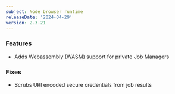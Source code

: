 ```yaml
---
subject: Node browser runtime
releaseDate: '2024-04-29'
version: 2.3.21
---
```


### Features
* Adds Webassembly (WASM) support for private Job Managers

### Fixes
* Scrubs URI encoded secure credentials from job results
